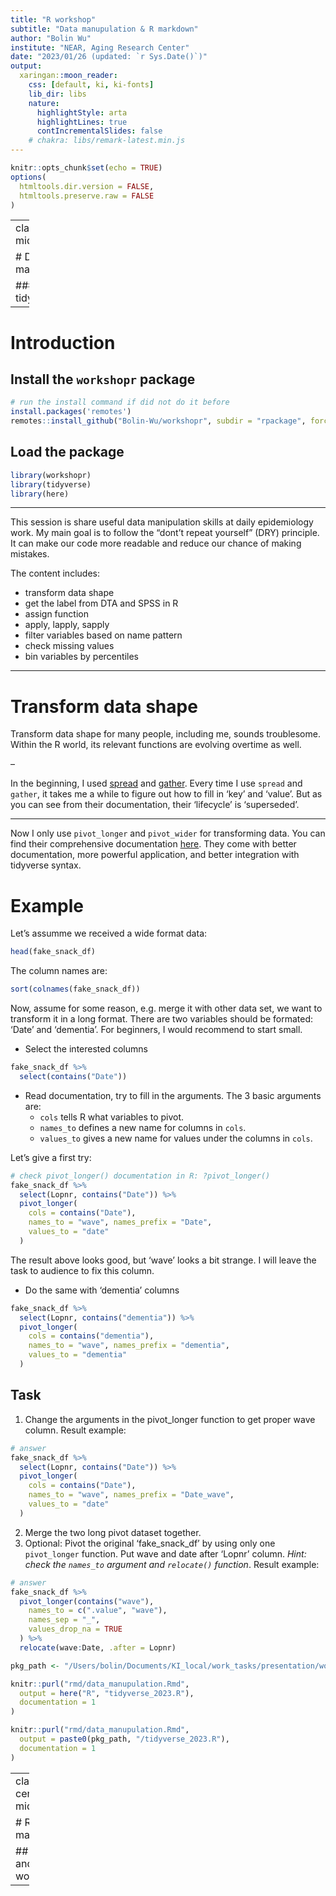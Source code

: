 ```yaml
---
title: "R workshop"
subtitle: "Data manupulation & R markdown"
author: "Bolin Wu"
institute: "NEAR, Aging Research Center"
date: "2023/01/26 (updated: `r Sys.Date()`)"
output:
  xaringan::moon_reader:
    css: [default, ki, ki-fonts]
    lib_dir: libs
    nature:
      highlightStyle: arta
      highlightLines: true
      contIncrementalSlides: false
    # chakra: libs/remark-latest.min.js
---
```


```r
knitr::opts_chunk$set(echo = TRUE)
options(
  htmltools.dir.version = FALSE,
  htmltools.preserve.raw = FALSE
)
```

---
class: center, middle

# Data manupulation

### assign, tidyverse

---


# Introduction


## Install the `workshopr` package

```r
# run the install command if did not do it before
install.packages('remotes')
remotes::install_github("Bolin-Wu/workshopr", subdir = "rpackage", force = TRUE)
```

## Load the package 
```r
library(workshopr)
library(tidyverse)
library(here)
```

---

This session is share useful data manipulation skills at daily epidemiology work. My main goal is to follow the "dont't repeat yourself" (DRY) principle. It can make our code more readable and reduce our chance of making mistakes.

The content includes:

* transform data shape 
* get the label from DTA and SPSS in R
* assign function
* apply, lapply, sapply
* filter variables based on name pattern
* check missing values
* bin variables by percentiles

---

# Transform data shape
Transform data shape for many people, including me, sounds troublesome. Within the R world, its relevant functions are evolving overtime as well.

--

In the beginning, I used [spread](https://tidyr.tidyverse.org/reference/spread.html) and [gather](https://tidyr.tidyverse.org/reference/gather.html).  Every time I use `spread` and `gather`, it takes me a while to figure out how to fill in 'key' and 'value'. But as you can see from their documentation, their 'lifecycle' is 'superseded'.

---

Now I only use `pivot_longer` and `pivot_wider` for transforming data. You can find their comprehensive documentation [here](https://tidyr.tidyverse.org/articles/pivot.html). They come with better documentation, more powerful application, and better integration with tidyverse syntax.

# Example

Let's assumme we received a wide format data:

```r
head(fake_snack_df)
```

The column names are:

```r
sort(colnames(fake_snack_df))
```

Now, assume for some reason, e.g. merge it with other data set, we want to transform it in a long format. There are two variables should be formated: 'Date' and 'dementia'. For beginners, I would recommend to start small. 

* Select the interested columns

```r
fake_snack_df %>%
  select(contains("Date"))
```

* Read documentation, try to fill in the arguments. The 3 basic arguments are:
  * `cols` tells R what variables to pivot.
  * `names_to` defines a new name for columns in `cols`. 
  * `values_to` gives a new name for values under the columns in `cols`.
  
Let's give a first try:

  
```r
# check pivot_longer() documentation in R: ?pivot_longer()
fake_snack_df %>%
  select(Lopnr, contains("Date")) %>%
  pivot_longer(
    cols = contains("Date"),
    names_to = "wave", names_prefix = "Date",
    values_to = "date"
  )
```

The result above looks good, but 'wave' looks a bit strange. I will leave the task to audience to fix this column.


* Do the same with 'dementia' columns

```r
fake_snack_df %>%
  select(Lopnr, contains("dementia")) %>%
  pivot_longer(
    cols = contains("dementia"),
    names_to = "wave", names_prefix = "dementia",
    values_to = "dementia"
  )
```




## Task 
1. Change the arguments in the pivot_longer function to get proper wave column. Result example:
```r
# answer
fake_snack_df %>%
  select(Lopnr, contains("Date")) %>%
  pivot_longer(
    cols = contains("Date"),
    names_to = "wave", names_prefix = "Date_wave",
    values_to = "date"
  )
```
2. Merge the two long pivot dataset together.
3. Optional: Pivot the original 'fake_snack_df' by using only one `pivot_longer` function. Put wave and date after 'Lopnr' column. *Hint: check the `names_to` argument and `relocate()` function*. Result example:

```r
# answer
fake_snack_df %>%
  pivot_longer(contains("wave"),
    names_to = c(".value", "wave"),
    names_sep = "_",
    values_drop_na = TRUE
  ) %>%
  relocate(wave:Date, .after = Lopnr)
```


```r
pkg_path <- "/Users/bolin/Documents/KI_local/work_tasks/presentation/workshopr/rpackage/inst/templates/rscript"

knitr::purl("rmd/data_manupulation.Rmd",
  output = here("R", "tidyverse_2023.R"),
  documentation = 1
)

knitr::purl("rmd/data_manupulation.Rmd",
  output = paste0(pkg_path, "/tidyverse_2023.R"),
  documentation = 1
)
```




---
class: center, middle

# R markdown

## Basics and daily work uses

---

